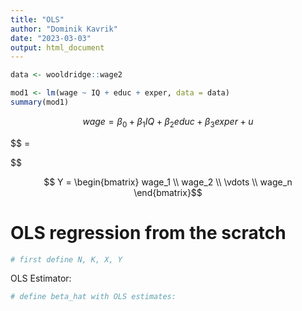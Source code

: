 ```yaml
---
title: "OLS"
author: "Dominik Kavrik"
date: "2023-03-03"
output: html_document
---
```


```r
data <- wooldridge::wage2

mod1 <- lm(wage ~ IQ + educ + exper, data = data)
summary(mod1)
```

$$\textit{wage} = \beta_0 +\beta_1 \textit{IQ} + \beta_2 \textit{educ} + \beta_3 \textit{exper} + u$$

$$ \pmb{X} = \begin{bmatrix}
1 & IQ_1 & educ_1  & exper_1\\
1  & IQ_2 & educ_2  & exper_2\\
\vdots &  \vdots & \vdots & \vdots\\
1 & IQ_n & educ_n & exper_n

\end{bmatrix}$$


$$ Y = \begin{bmatrix} wage_1 \\ wage_2 \\ \vdots \\ wage_n  \end{bmatrix}$$



# OLS regression from the scratch

```r
# first define N, K, X, Y

```


OLS Estimator:



```r
# define beta_hat with OLS estimates:


```





